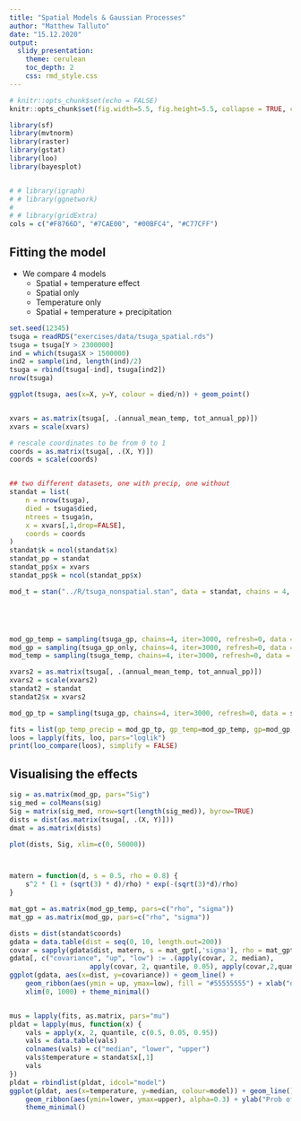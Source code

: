 ```yaml
---
title: "Spatial Models & Gaussian Processes"
author: "Matthew Talluto"
date: "15.12.2020"
output:
  slidy_presentation:
    theme: cerulean
    toc_depth: 2
    css: rmd_style.css
---
```


```r
# knitr::opts_chunk$set(echo = FALSE)
knitr::opts_chunk$set(fig.width=5.5, fig.height=5.5, collapse = TRUE, comment = "##", dev="png")

library(sf)
library(mvtnorm)
library(raster)
library(gstat)
library(loo)
library(bayesplot)


# # library(igraph)
# # library(ggnetwork)
# 
# # library(gridExtra)
cols = c("#F8766D", "#7CAE00", "#00BFC4", "#C77CFF")

```



## Fitting the model

* We compare 4 models
   - Spatial + temperature effect
   - Spatial only
   - Temperature only
   - Spatial + temperature + precipitation


```r
set.seed(12345)
tsuga = readRDS("exercises/data/tsuga_spatial.rds")
tsuga = tsuga[Y > 2300000]
ind = which(tsuga$X > 1500000)
ind2 = sample(ind, length(ind)/2)
tsuga = rbind(tsuga[-ind], tsuga[ind2])
nrow(tsuga)

ggplot(tsuga, aes(x=X, y=Y, colour = died/n)) + geom_point()


xvars = as.matrix(tsuga[, .(annual_mean_temp, tot_annual_pp)])
xvars = scale(xvars)

# rescale coordinates to be from 0 to 1
coords = as.matrix(tsuga[, .(X, Y)])
coords = scale(coords)


## two different datasets, one with precip, one without
standat = list(
	n = nrow(tsuga),
	died = tsuga$died,
	ntrees = tsuga$n,
	x = xvars[,1,drop=FALSE],
	coords = coords
)
standat$k = ncol(standat$x)
standat_pp = standat
standat_pp$x = xvars
standat_pp$k = ncol(standat_pp$x)

mod_t = stan("../R/tsuga_nonspatial.stan", data = standat, chains = 4, iter=5000, refresh = 500)





mod_gp_temp = sampling(tsuga_gp, chains=4, iter=3000, refresh=0, data = standat)
mod_gp = sampling(tsuga_gp_only, chains=4, iter=3000, refresh=0, data = standat)
mod_temp = sampling(tsuga_temp, chains=4, iter=3000, refresh=0, data = standat)

xvars2 = as.matrix(tsuga[, .(annual_mean_temp, tot_annual_pp)])
xvars2 = scale(xvars2)
standat2 = standat
standat2$x = xvars2

mod_gp_tp = sampling(tsuga_gp, chains=4, iter=3000, refresh=0, data = standat2)

fits = list(gp_temp_precip = mod_gp_tp, gp_temp=mod_gp_temp, gp=mod_gp, temp=mod_temp)
loos = lapply(fits, loo, pars="loglik")
print(loo_compare(loos), simplify = FALSE)

```



## Visualising the effects

```r

sig = as.matrix(mod_gp, pars="Sig")
sig_med = colMeans(sig)
Sig = matrix(sig_med, nrow=sqrt(length(sig_med)), byrow=TRUE)
dists = dist(as.matrix(tsuga[, .(X, Y)]))
dmat = as.matrix(dists)

plot(dists, Sig, xlim=c(0, 50000))



matern = function(d, s = 0.5, rho = 0.8) {
	s^2 * (1 + (sqrt(3) * d)/rho) * exp(-(sqrt(3)*d)/rho)
}

mat_gpt = as.matrix(mod_gp_temp, pars=c("rho", "sigma"))
mat_gp = as.matrix(mod_gp, pars=c("rho", "sigma"))

dists = dist(standat$coords)
gdata = data.table(dist = seq(0, 10, length.out=200))
covar = sapply(gdata$dist, matern, s = mat_gpt[,'sigma'], rho = mat_gpt[,'rho'])
gdata[, c("covariance", "up", "low") := .(apply(covar, 2, median), 
 					apply(covar, 2, quantile, 0.05), apply(covar,2,quantile,0.95))]
ggplot(gdata, aes(x=dist, y=covariance)) + geom_line() + 
	geom_ribbon(aes(ymin = up, ymax=low), fill = "#55555555") + xlab("distance") + 
	xlim(0, 1000) + theme_minimal()


mus = lapply(fits, as.matrix, pars="mu")
pldat = lapply(mus, function(x) {
	vals = apply(x, 2, quantile, c(0.5, 0.05, 0.95))
	vals = data.table(vals)
	colnames(vals) = c("median", "lower", "upper")
	vals$temperature = standat$x[,1]
	vals
})
pldat = rbindlist(pldat, idcol="model")
ggplot(pldat, aes(x=temperature, y=median, colour=model)) + geom_line() + 
	geom_ribbon(aes(ymin=lower, ymax=upper), alpha=0.3) + ylab("Prob of death") + 
	theme_minimal()



```

